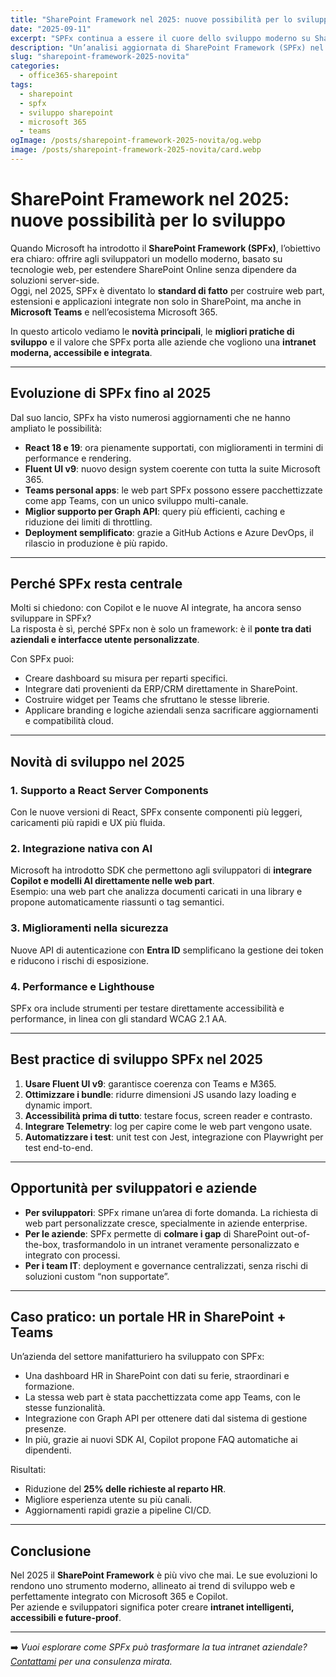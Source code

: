 ```yaml
---
title: "SharePoint Framework nel 2025: nuove possibilità per lo sviluppo"
date: "2025-09-11"
excerpt: "SPFx continua a essere il cuore dello sviluppo moderno su SharePoint Online. Ecco le ultime novità, le best practice e le opportunità per sviluppatori e aziende."
description: "Un’analisi aggiornata di SharePoint Framework (SPFx) nel 2025: nuove versioni, integrazione con Teams e Microsoft Graph, adozione di React 18/19 e Fluent UI v9. Consigli pratici per sviluppatori e IT manager."
slug: "sharepoint-framework-2025-novita"
categories:
  - office365-sharepoint
tags:
  - sharepoint
  - spfx
  - sviluppo sharepoint
  - microsoft 365
  - teams
ogImage: /posts/sharepoint-framework-2025-novita/og.webp
image: /posts/sharepoint-framework-2025-novita/card.webp
---
```


# SharePoint Framework nel 2025: nuove possibilità per lo sviluppo

Quando Microsoft ha introdotto il **SharePoint Framework (SPFx)**, l’obiettivo era chiaro: offrire agli sviluppatori un modello moderno, basato su tecnologie web, per estendere SharePoint Online senza dipendere da soluzioni server-side.  
Oggi, nel 2025, SPFx è diventato lo **standard di fatto** per costruire web part, estensioni e applicazioni integrate non solo in SharePoint, ma anche in **Microsoft Teams** e nell’ecosistema Microsoft 365.

In questo articolo vediamo le **novità principali**, le **migliori pratiche di sviluppo** e il valore che SPFx porta alle aziende che vogliono una **intranet moderna, accessibile e integrata**.

---

## Evoluzione di SPFx fino al 2025

Dal suo lancio, SPFx ha visto numerosi aggiornamenti che ne hanno ampliato le possibilità:

- **React 18 e 19**: ora pienamente supportati, con miglioramenti in termini di performance e rendering.  
- **Fluent UI v9**: nuovo design system coerente con tutta la suite Microsoft 365.  
- **Teams personal apps**: le web part SPFx possono essere pacchettizzate come app Teams, con un unico sviluppo multi-canale.  
- **Miglior supporto per Graph API**: query più efficienti, caching e riduzione dei limiti di throttling.  
- **Deployment semplificato**: grazie a GitHub Actions e Azure DevOps, il rilascio in produzione è più rapido.  

---

## Perché SPFx resta centrale

Molti si chiedono: con Copilot e le nuove AI integrate, ha ancora senso sviluppare in SPFx?  
La risposta è sì, perché SPFx non è solo un framework: è il **ponte tra dati aziendali e interfacce utente personalizzate**.

Con SPFx puoi:
- Creare dashboard su misura per reparti specifici.  
- Integrare dati provenienti da ERP/CRM direttamente in SharePoint.  
- Costruire widget per Teams che sfruttano le stesse librerie.  
- Applicare branding e logiche aziendali senza sacrificare aggiornamenti e compatibilità cloud.  

---

## Novità di sviluppo nel 2025

### 1. Supporto a React Server Components
Con le nuove versioni di React, SPFx consente componenti più leggeri, caricamenti più rapidi e UX più fluida.

### 2. Integrazione nativa con AI
Microsoft ha introdotto SDK che permettono agli sviluppatori di **integrare Copilot e modelli AI direttamente nelle web part**.  
Esempio: una web part che analizza documenti caricati in una library e propone automaticamente riassunti o tag semantici.

### 3. Miglioramenti nella sicurezza
Nuove API di autenticazione con **Entra ID** semplificano la gestione dei token e riducono i rischi di esposizione.

### 4. Performance e Lighthouse
SPFx ora include strumenti per testare direttamente accessibilità e performance, in linea con gli standard WCAG 2.1 AA.

---

## Best practice di sviluppo SPFx nel 2025

1. **Usare Fluent UI v9**: garantisce coerenza con Teams e M365.  
2. **Ottimizzare i bundle**: ridurre dimensioni JS usando lazy loading e dynamic import.  
3. **Accessibilità prima di tutto**: testare focus, screen reader e contrasto.  
4. **Integrare Telemetry**: log per capire come le web part vengono usate.  
5. **Automatizzare i test**: unit test con Jest, integrazione con Playwright per test end-to-end.  

---

## Opportunità per sviluppatori e aziende

- **Per sviluppatori**: SPFx rimane un’area di forte domanda. La richiesta di web part personalizzate cresce, specialmente in aziende enterprise.  
- **Per le aziende**: SPFx permette di **colmare i gap** di SharePoint out-of-the-box, trasformandolo in un intranet veramente personalizzato e integrato con processi.  
- **Per i team IT**: deployment e governance centralizzati, senza rischi di soluzioni custom “non supportate”.  

---

## Caso pratico: un portale HR in SharePoint + Teams

Un’azienda del settore manifatturiero ha sviluppato con SPFx:
- Una dashboard HR in SharePoint con dati su ferie, straordinari e formazione.  
- La stessa web part è stata pacchettizzata come app Teams, con le stesse funzionalità.  
- Integrazione con Graph API per ottenere dati dal sistema di gestione presenze.  
- In più, grazie ai nuovi SDK AI, Copilot propone FAQ automatiche ai dipendenti.  

Risultati:  
- Riduzione del **25% delle richieste al reparto HR**.  
- Migliore esperienza utente su più canali.  
- Aggiornamenti rapidi grazie a pipeline CI/CD.  

---

## Conclusione

Nel 2025 il **SharePoint Framework** è più vivo che mai. Le sue evoluzioni lo rendono uno strumento moderno, allineato ai trend di sviluppo web e perfettamente integrato con Microsoft 365 e Copilot.  
Per aziende e sviluppatori significa poter creare **intranet intelligenti, accessibili e future-proof**.

---

➡️ *Vuoi esplorare come SPFx può trasformare la tua intranet aziendale? [Contattami](/contact) per una consulenza mirata.*

